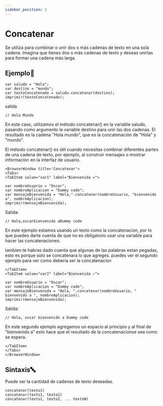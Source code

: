 ```yaml
---
sidebar_position: 2
---
```




# Concatenar

Se utiliza para combinar o unir dos o más cadenas de texto en una sola cadena. Imagina que tienes dos o más cadenas de texto y deseas unirlas para formar una cadena más larga.

## Ejemplo📝

```dummy
var saludo = "Hola";
var destino = "mundo";
var textoConcatenado = saludo.concatenar(destino);
imprimir(textoConcatenado);
```
salida
```dummy
// Hola Mundo
```

En este caso, utilizamos el método concatenar() en la variable saludo, pasando como argumento la variable destino para unir las dos cadenas. El resultado es la cadena "Hola mundo", que es la concatenación de "Hola" y "mundo".

El método concatenar() es útil cuando necesitas combinar diferentes partes de una cadena de texto, por ejemplo, al construir mensajes o mostrar información en la interfaz de usuario.

```mdx-code-block
<BrowserWindow title='Concatenar'>
<Tabs>
<TabItem value="var1" label="Bienvenida ✕">
```

```dummy
var nombreUsuario = "Oscar";
var nombreAplicacion = "Dummy code";
var mensajeBienvenida = "Hola,".concatenar(nombreUsuario, "bienvenido a", nombreAplicacion);
imprimir(mensajeBienvenida);
```
Salida:
```dummy
// Hola,oscarbienvenido aDummy code
```

En este ejemplo estamos usando un texto como la concatenacion, por lo que puedes darte cuenta de que no es obligatorio usar una variable para hacer las concatenaciones.

tambien te habras dado cuenta que algunas de las palabras estan pegadas, esto es porque solo se concatenara lo que agreges.
puedes ver el segundo ejemplo para ver como deberia ser la concatenacion

```mdx-code-block
</TabItem>
<TabItem value="var2" label="Bienvenida ✓">
```

```dummy
var nombreUsuario = "Oscar";
var nombreAplicacion = "Dummy code";
var mensajeBienvenida = "Hola, ".concatenar(nombreUsuario, " bienvenido a ", nombreAplicacion);
imprimir(mensajeBienvenida);
```
Salida:
```dummy
// Hola, oscar bienvenido a Dummy code
```

En este segundo ejemplo agregamos un espacio al principio y al final de "bienvenido a" esto hace que el resultado de la concatenacionse sea como se espera.
```mdx-code-block
</TabItem>
</Tabs>
</BrowserWindow>
```

## Sintaxis🔤

Puede ser la cantidad de cadenas de texto deseadas.

```dummy
concatenar(texto1)
concatenar(texto1, texto2)
concatenar(texto1, texto2, ... textoN)
```

